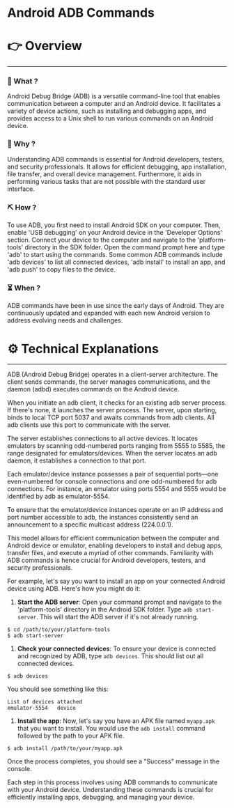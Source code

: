 # Android ADB Commands


# 👉 Overview

---

### 👀 What ?

Android Debug Bridge (ADB) is a versatile command-line tool that enables communication between a computer and an Android device. It facilitates a variety of device actions, such as installing and debugging apps, and provides access to a Unix shell to run various commands on an Android device.


### 🧐 Why ?

Understanding ADB commands is essential for Android developers, testers, and security professionals. It allows for efficient debugging, app installation, file transfer, and overall device management. Furthermore, it aids in performing various tasks that are not possible with the standard user interface.


### ⛏️ How ?

To use ADB, you first need to install Android SDK on your computer. Then, enable 'USB debugging' on your Android device in the 'Developer Options' section. Connect your device to the computer and navigate to the 'platform-tools' directory in the SDK folder. Open the command prompt here and type 'adb' to start using the commands. Some common ADB commands include 'adb devices' to list all connected devices, 'adb install' to install an app, and 'adb push' to copy files to the device.


### ⏳ When ?

ADB commands have been in use since the early days of Android. They are continuously updated and expanded with each new Android version to address evolving needs and challenges.


# ⚙️ Technical Explanations

---

ADB (Android Debug Bridge) operates in a client-server architecture. The client sends commands, the server manages communications, and the daemon (adbd) executes commands on the Android device.

When you initiate an adb client, it checks for an existing adb server process. If there's none, it launches the server process. The server, upon starting, binds to local TCP port 5037 and awaits commands from adb clients. All adb clients use this port to communicate with the server.

The server establishes connections to all active devices. It locates emulators by scanning odd-numbered ports ranging from 5555 to 5585, the range designated for emulators/devices. When the server locates an adb daemon, it establishes a connection to that port.

Each emulator/device instance possesses a pair of sequential ports—one even-numbered for console connections and one odd-numbered for adb connections. For instance, an emulator using ports 5554 and 5555 would be identified by adb as emulator-5554.

To ensure that the emulator/device instances operate on an IP address and port number accessible to adb, the instances consistently send an announcement to a specific multicast address (224.0.0.1).

This model allows for efficient communication between the computer and Android device or emulator, enabling developers to install and debug apps, transfer files, and execute a myriad of other commands. Familiarity with ADB commands is hence crucial for Android developers, testers, and security professionals.

For example, let's say you want to install an app on your connected Android device using ADB. Here's how you might do it:

1. **Start the ADB server**: Open your command prompt and navigate to the 'platform-tools' directory in the Android SDK folder. Type `adb start-server`. This will start the ADB server if it's not already running.

```
$ cd /path/to/your/platform-tools
$ adb start-server

```

1. **Check your connected devices**: To ensure your device is connected and recognized by ADB, type `adb devices`. This should list out all connected devices.

```
$ adb devices

```

You should see something like this:

```
List of devices attached
emulator-5554	device

```

1. **Install the app**: Now, let's say you have an APK file named `myapp.apk` that you want to install. You would use the `adb install` command followed by the path to your APK file.

```
$ adb install /path/to/your/myapp.apk

```

Once the process completes, you should see a "Success" message in the console.

Each step in this process involves using ADB commands to communicate with your Android device. Understanding these commands is crucial for efficiently installing apps, debugging, and managing your device.
